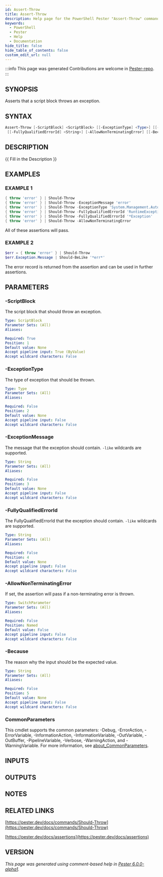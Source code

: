 ```yaml
---
id: Assert-Throw
title: Assert-Throw
description: Help page for the PowerShell Pester "Assert-Throw" command
keywords:
  - PowerShell
  - Pester
  - Help
  - Documentation
hide_title: false
hide_table_of_contents: false
custom_edit_url: null
---
```


:::info This page was generated
Contributions are welcome in [Pester-repo](https://github.com/pester/pester).
:::

## SYNOPSIS

Asserts that a script block throws an exception.

## SYNTAX

```powershell
Assert-Throw [-ScriptBlock] <ScriptBlock> [[-ExceptionType] <Type>] [[-ExceptionMessage] <String>]
 [[-FullyQualifiedErrorId] <String>] [-AllowNonTerminatingError] [[-Because] <String>] [<CommonParameters>]
```

## DESCRIPTION

\{\{ Fill in the Description \}\}

## EXAMPLES

### EXAMPLE 1

```powershell
{ throw 'error' } | Should-Throw
{ throw 'error' } | Should-Throw -ExceptionMessage 'error'
{ throw 'error' } | Should-Throw -ExceptionType 'System.Management.Automation.RuntimeException'
{ throw 'error' } | Should-Throw -FullyQualifiedErrorId 'RuntimeException'
{ throw 'error' } | Should-Throw -FullyQualifiedErrorId '*Exception'
{ throw 'error' } | Should-Throw -AllowNonTerminatingError
```

All of these assertions will pass.

### EXAMPLE 2

```powershell
$err = { throw 'error' } | Should-Throw
$err.Exception.Message | Should-BeLike '*err*'
```

The error record is returned from the assertion and can be used in further assertions.

## PARAMETERS

### -ScriptBlock

The script block that should throw an exception.

```yaml
Type: ScriptBlock
Parameter Sets: (All)
Aliases:

Required: True
Position: 1
Default value: None
Accept pipeline input: True (ByValue)
Accept wildcard characters: False
```

### -ExceptionType

The type of exception that should be thrown.

```yaml
Type: Type
Parameter Sets: (All)
Aliases:

Required: False
Position: 2
Default value: None
Accept pipeline input: False
Accept wildcard characters: False
```

### -ExceptionMessage

The message that the exception should contain.
`-like` wildcards are supported.

```yaml
Type: String
Parameter Sets: (All)
Aliases:

Required: False
Position: 3
Default value: None
Accept pipeline input: False
Accept wildcard characters: False
```

### -FullyQualifiedErrorId

The FullyQualifiedErrorId that the exception should contain.
`-like` wildcards are supported.

```yaml
Type: String
Parameter Sets: (All)
Aliases:

Required: False
Position: 4
Default value: None
Accept pipeline input: False
Accept wildcard characters: False
```

### -AllowNonTerminatingError

If set, the assertion will pass if a non-terminating error is thrown.

```yaml
Type: SwitchParameter
Parameter Sets: (All)
Aliases:

Required: False
Position: Named
Default value: False
Accept pipeline input: False
Accept wildcard characters: False
```

### -Because

The reason why the input should be the expected value.

```yaml
Type: String
Parameter Sets: (All)
Aliases:

Required: False
Position: 5
Default value: None
Accept pipeline input: False
Accept wildcard characters: False
```

### CommonParameters

This cmdlet supports the common parameters: -Debug, -ErrorAction, -ErrorVariable, -InformationAction, -InformationVariable, -OutVariable, -OutBuffer, -PipelineVariable, -Verbose, -WarningAction, and -WarningVariable. For more information, see [about_CommonParameters](http://go.microsoft.com/fwlink/?LinkID=113216).

## INPUTS

## OUTPUTS

## NOTES

## RELATED LINKS

[https://pester.dev/docs/commands/Should-Throw](https://pester.dev/docs/commands/Should-Throw)

[https://pester.dev/docs/assertions](https://pester.dev/docs/assertions)

## VERSION

*This page was generated using comment-based help in [Pester 6.0.0-alpha1](https://github.com/pester/pester).*
